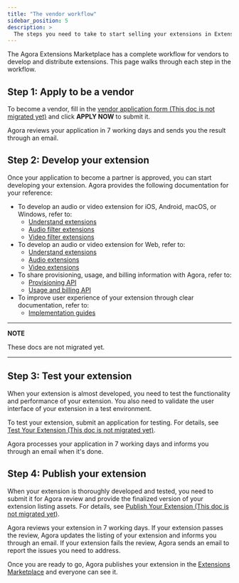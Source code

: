 ```yaml
---
title: "The vendor workflow"
sidebar_position: 5
description: >
  The steps you need to take to start selling your extensions in Extensions Marketplace. 
---
```


The Agora Extensions Marketplace has a complete workflow for vendors to develop and distribute extensions. This page walks through each step in the workflow.

## Step 1: Apply to be a vendor

To become a vendor, fill in the [vendor application form (This doc is not migrated yet)](https://www.agora.io/en/extensions-marketplace/vendor-application/) and click **APPLY NOW** to submit it.

Agora reviews your application in 7 working days and sends you the result through an email.

## Step 2: Develop your extension

Once your application to become a partner is approved, you can start developing your extension. Agora provides the following documentation for your reference:

- To develop an audio or video extension for iOS, Android, macOS, or Windows, refer to:
  - [Understand extensions](./understand-extensions?platform=Android)
  - [Audio filter extensions](./audio_filter_android)
  - [Video filter extensions](./video_filter_android)
- To develop an audio or video extension for Web, refer to:
  - [Understand extensions](./plugin_web_ng)
  - [Audio extensions](./audio_processor_web_ng)
  - [Video extensions](./video_processor_web_ng)
- To share provisioning, usage, and billing information with Agora, refer to:
  - [Provisioning API](./provisioning)
  - [Usage and billing API](./usage)
- To improve user experience of your extension through clear documentation, refer to:
	- [Implementation guides](./implementation-guide)

---
**NOTE**

These docs are not migrated yet.

---

## Step 3: Test your extension

When your extension is almost developed, you need to test the functionality and performance of your extension. You also need to validate the user interface of your extension in a test environment.

To test your extension, submit an application for testing. For details, see [Test Your Extension (This doc is not migrated yet)](./test-extension).

Agora processes your application in 7 working days and informs you through an email when it's done.

## Step 4: Publish your extension

When your extension is thoroughly developed and tested, you need to submit it for Agora review and provide the finalized version of your extension listing assets. For details, see [Publish Your Extension (This doc is not migrated yet)](./publish-extension).

Agora reviews your extension in 7 working days. If your extension passes the review, Agora updates the listing of your extension and informs you through an email. If your extension fails the review, Agora sends an email to report the issues you need to address.

Once you are ready to go, Agora publishes your extension in the [Extensions Marketplace](https://www.agora.io/en/agora-extensions-marketplace/) and everyone can see it.